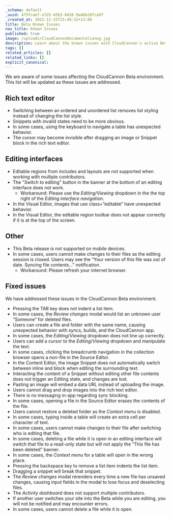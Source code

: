 ```yaml
---
_schema: default
_uuid: 475fcae7-a7d3-4563-8428-9a4bb287ca97
_created_at: 2023-12-15T15:49:32+13:00
title: Beta Known Issues
nav_title: Known Issues
published: true
image: /uploads/CloudCannonDocumentationog.jpg
description: Learn about the known issues with CloudCannon's active Beta releases.
tags: []
related_articles: []
related_links: []
explicit_canonical:
---
```

We are aware of some issues affecting the CloudCannon Beta environment. This list will be updated as these issues are addressed.

## Rich text editor

* Switching between an ordered and unordered list removes list styling instead of changing the list style.
* Snippets with invalid states need to be more obvious.
* In some cases, using the keyboard to navigate a table has unexpected behavior.
* The cursor may become invisible after dragging an image or Snippet block in the rich text editor.

## Editing interfaces

* Editable regions from includes and layouts are not supported when working with multiple contributors.
* The "Switch to editing" button in the banner at the bottom of an editing interface does not work.
  * Workaround: Please use the *Editing/Viewing* dropdown in the the top right of the *Editing interface navigation*.
* In the Visual Editor, images that use class=”editable” have unexpected behavior.
* In the Visual Editor, the editable region toolbar does not appear correctly if it is at the top of the screen.

## Other

* This Beta release is not supported on mobile devices.
* In some cases, users cannot make changes to their files as the editing session is closed. Users may see the “Your version of this file was out of date. Syncing file contents...” notification.
  * Workaround: Please refresh your internet browser.

## Fixed issues

We have addressed these issues in the CloudCannon Beta environment.

* Pressing the TAB key does not indent a list item.
* In some cases, the *Review changes* modal would list an unknown user “Someone” for deleted files.
* Users can create a file and folder with the same name, causing unexpected behavior with syncs, builds, and the CloudCannon app.
* In some cases, the *Editing*/*Viewing* dropdown does not line up correctly.
* Users can add a cursor to the *Editing*/*Viewing* dropdown and manipulate the text.
* In some cases, clicking the breadcrumb navigation in the collection browser opens a non-file in the Source Editor.
* In the Content Editor, the image Snippet does not automatically switch between inline and block when editing the surrounding text.
* Interacting the content of a Snippet without editing other file contents does not trigger an Editing state, and changes are lost.
* Pasting an image will embed a data URL instead of uploading the image.
* Users cannot drag and drop images into the rich text editor.
* There is no messaging in-app regarding sync blocking.
* In some cases, opening a file in the Source Editor erases the contents of the file.
* Users cannot restore a deleted folder as the *Context menu* is disabled.
* In some cases, typing inside a table will create an extra cell per character of text.
* In some cases, users cannot make changes to their file after switching who is editing that file.
* In some cases, deleting a file while it is open in an editing interface will switch that file to a read-only state but will not apply the “This file has been deleted” banner.
* In some cases, the *Context menu* for a table will open in the wrong place.
* Pressing the backspace key to remove a list item indents the list item.
* Dragging a snippet will break that snippet.
* The *Review changes* modal rerenders every time a new file has unsaved changes, causing input fields in the modal to lose focus and deselecting files.
* The *Activity dashboard* does not support multiple contributors.
* If another user switches your site into the Beta while you are editing, you will not be notified and may encounter errors.
* In some cases, users cannot delete a file while it is open.